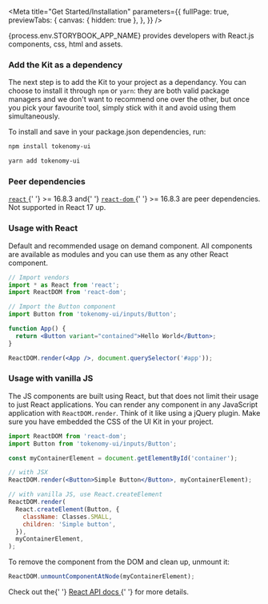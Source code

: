 
<Meta
  title="Get Started/Installation"
  parameters={{
    fullPage: true,
    previewTabs: {
      canvas: { hidden: true },
    },
  }}
/>

<Title>Installation</Title>
<Subtitle>
  {process.env.STORYBOOK_APP_NAME} provides developers with React.js components,
  css, html and assets.
</Subtitle>

### Add the Kit as a dependency

<p>
  The next step is to add the Kit to your project as a dependancy. You can
  choose to install it through <code>npm</code> or <code>yarn</code>: they are
  both valid package managers and we don't want to recommend one over the other,
  but once you pick your favourite tool, simply stick with it and avoid using
  them simultaneously.
</p>

<p>To install and save in your package.json dependencies, run:</p>

<TabsState initial="npm">
  <div id="npm" title="NPM"><div>

```sh
npm install tokenomy-ui
```

  </div></div>
  <div id="yarn" title="YARN"><div>

```sh
yarn add tokenomy-ui
```

  </div></div>  
</TabsState>

### Peer dependencies

<p style={{marginBottom: 50}}>
  <a href="https://www.npmjs.com/package/react">
    <code>react</code>
  </a>{' '}
  &gt;= 16.8.3 and{' '}
  <a href="https://www.npmjs.com/package/react-dom">
    <code>react-dom</code>
  </a>{' '}
  &gt;= 16.8.3 are peer dependencies. Not supported in React 17 up.
</p>

### Usage with React

<p>
  Default and recommended usage on demand component. All components are
  available as modules and you can use them as any other React component.
</p>

```jsx
// Import vendors
import * as React from 'react';
import ReactDOM from 'react-dom';

// Import the Button component
import Button from 'tokenomy-ui/inputs/Button';

function App() {
  return <Button variant="contained">Hello World</Button>;
}

ReactDOM.render(<App />, document.querySelector('#app'));
```

### Usage with vanilla JS

<p>
  The JS components are built using React, but that does not limit their usage
  to just React applications. You can render any component in any JavaScript
  application with <code>ReactDOM.render</code>. Think of it like using a jQuery
  plugin. Make sure you have embedded the CSS of the UI Kit in your project.
</p>

```jsx
import ReactDOM from 'react-dom';
import Button from 'tokenomy-ui/inputs/Button';

const myContainerElement = document.getElementById('container');

// with JSX
ReactDOM.render(<Button>Simple Button</Button>, myContainerElement);

// with vanilla JS, use React.createElement
ReactDOM.render(
  React.createElement(Button, {
    className: Classes.SMALL,
    children: 'Simple button',
  }),
  myContainerElement,
);
```

<p style={{ margin: 0 }}>
  To remove the component from the DOM and clean up, unmount it:
</p>

```jsx
ReactDOM.unmountComponentAtNode(myContainerElement);
```

<p>
  Check out the{' '}
  <a
    class="link"
    target="_blank"
    href="https://reactjs.org/docs/react-api.html"
  >
    React API docs
  </a>{' '}
  for more details.
</p>
